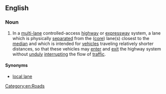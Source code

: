 ==English==

===Noun===
{{en-noun}}
{{wikipedia|Local-express lanes|Local-express (core-collector) lanes}}

# {{lb|en|Canada}} In a [[multi-]]lane controlled-access [[highway]] or [[expressway]] system, a lane which is physically [[separate]]d from the ([[core lane|core]]) lane(s) closest to the [[median]] and which is intended for [[vehicle]]s traveling relatively shorter distances, so that these vehicles may [[enter]] and [[exit]] the highway system without [[unduly]] [[interrupt]]ing the flow of [[traffic]].

====Synonyms====
* [[local lane]]

[[Category:en:Roads]]